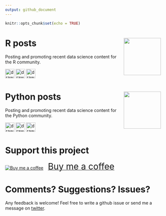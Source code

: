 ```yaml
---
output: github_document
---
```


```r
knitr::opts_chunk$set(echo = TRUE)
```

# R posts <img src="hex-.png" align="right" width="120" />

Posting and promoting recent data science content for the R community.  

<a href = 'https://twitter.com/icymi_r'><img src="twitter.png" alt="drawing" width="30" height="30"/></a>    <a href = 'https://www.linkedin.com/company/37469761/'><img src="linkedin.png" alt="drawing" width="30" height="30"/></a>    <a href = 'https://www.facebook.com/R-posts-you-might-have-missed-111889387146405/'><img src="facebook.png" alt="drawing" width="30" height="30"/></a>

# Python posts <img src="0.jpeg" align="right" width="120" />

Posting and promoting recent data science content for the Python community.  

<a href = 'https://twitter.com/icymi_py'><img src="twitter.png" alt="drawing" width="30" height="30"/></a>    <a href = 'https://www.linkedin.com/company/42419346'><img src="linkedin.png" alt="drawing" width="30" height="30"/></a>    <a href = 'https://www.facebook.com/Python-posts-that-you-might-have-missed-102053681476903'><img src="facebook.png" alt="drawing" width="30" height="30"/></a>

# Support this project 

<!-- <style>.bmc-button img{height: 34px !important;width: 35px !important;margin-bottom: 1px !important;box-shadow: none !important;border: none !important;vertical-align: middle !important;}.bmc-button{padding: 7px 10px 7px 10px !important;line-height: 35px !important;height:51px !important;min-width:217px !important;text-decoration: none !important;display:inline-flex !important;color:#FFFFFF !important;background-color:#FF813F !important;border-radius: 5px !important;border: 1px solid transparent !important;padding: 7px 10px 7px 10px !important;font-size: 22px !important;letter-spacing: 0.6px !important;box-shadow: 0px 1px 2px rgba(190, 190, 190, 0.5) !important;-webkit-box-shadow: 0px 1px 2px 2px rgba(190, 190, 190, 0.5) !important;margin: 0 auto !important;font-family:'Cookie', cursive !important;-webkit-box-sizing: border-box !important;box-sizing: border-box !important;-o-transition: 0.3s all linear !important;-webkit-transition: 0.3s all linear !important;-moz-transition: 0.3s all linear !important;-ms-transition: 0.3s all linear !important;transition: 0.3s all linear !important;}.bmc-button:hover, .bmc-button:active, .bmc-button:focus {-webkit-box-shadow: 0px 1px 2px 2px rgba(190, 190, 190, 0.5) !important;text-decoration: none !important;box-shadow: 0px 1px 2px 2px rgba(190, 190, 190, 0.5) !important;opacity: 0.85 !important;color:#FFFFFF !important;}</style> -->
<link href="https://fonts.googleapis.com/css?family=Cookie" rel="stylesheet"><a class="bmc-button" target="_blank" href="https://www.buymeacoffee.com/arushworth"><img src="https://cdn.buymeacoffee.com/buttons/bmc-new-btn-logo.svg" alt="Buy me a coffee"><span style="margin-left:15px;font-size:28px !important;">Buy me a coffee</span></a>

# Comments? Suggestions? Issues?

Any feedback is welcome! Feel free to write a github issue or send me a message on [twitter](https://twitter.com/rushworth_a).




